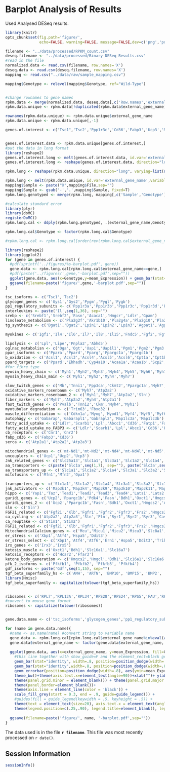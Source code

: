 Barplot Analysis of Results
=======================================

Used Analysed DESeq results.

```r
library(knitr)
opts_chunk$set(fig.path='figure/',
               echo=FALSE, warning=FALSE, message=FALSE,dev=c('png','pdf'))
```

```r
filename <- "../data/processed/RPKM_count.csv"
deseq.filename <- "../data/processed/Binary DESeq Results.csv"
#read in the file
normalized.data <- read.csv(filename, row.names='X')
deseq.data <- read.csv(deseq.filename, row.names='X')
mapping <- read.csv("../data/raw/sample_mapping.csv")

mapping$Genotype <- relevel(mapping$Genotype, ref="Wild-Type")


#change rownames to gene names
rpkm.data <- merge(normalized.data, deseq.data[,c('Row.names','external_gene_name')], by.x='row.names', by.y='Row.names') 
rpkm.data.unique <- rpkm.data[!duplicated(rpkm.data$external_gene_name),]

rownames(rpkm.data.unique) <- rpkm.data.unique$external_gene_name
rpkm.data.unique <- rpkm.data.unique[,-1]

genes.of.interest <- c("Tsc1",'Tsc2','Ppp1r3c','Cd36','Fabp3','Ucp3','Map3k9','Ppp1r15a','Slc38a1','Fgf21','Sln','Pln','Gdf15','Inha')


genes.of.interest.data <- rpkm.data.unique[genes.of.interest,]
#put the data in long format
library(reshape2)  
genes.of.interest.long <- melt(genes.of.interest.data, id.var='external_gene_name',variable.name='Sample',value.name='Expression')
genes.of.interest.long <- reshape(genes.of.interest.data, direction="long", varying=list(names(genes.of.interest.data)[1:16]), v.names="Expression", idvar="Genes", timevar="Genotype", ids=rownames(genes.of.interest.data))

rpkm.long <- reshape(rpkm.data.unique, direction="long", varying=list(names(rpkm.data.unique)[1:27]), v.names="Expression", idvar="external_gene_name", timevar="Genotype", ids=rownames(rpkm.data.unique))

rpkm.long <- melt(rpkm.data.unique, id.var='external_gene_name',variable.name='Sample',value.name='Expression')
mapping$Sample <- paste("X",mapping$File,sep="")
mapping$Sample <- gsub('-','.',mapping$Sample, fixed=T)
rpkm.long.genotyped <- merge(rpkm.long, mapping[,c('Sample','Genotype')], by='Sample')

#calculate standard error
library(plyr)
library(doMC)
registerDoMC()
rpkm.long.cal <- ddply(rpkm.long.genotyped, .(external_gene_name,Genotype), summarise, se = sd(Expression, na.rm=T)/sqrt(length(Expression)), mean_Expression = mean(Expression, na.rm=T), .parallel=TRUE)

rpkm.long.cal$Genotype <- factor(rpkm.long.cal$Genotype)

#rpkm.long.cal <- rpkm.long.cal[order(rev(rpkm.long.cal$external_gene_name), rpkm.long.cal$Genotype, decreasing=T),]
```

```r
library(reshape2)
library(ggplot2)
for (gene in genes.of.interest) {
  #pdf(sprintf('../figures/%s-barplot.pdf', gene))
  gene.data <- rpkm.long.cal[rpkm.long.cal$external_gene_name==gene,]
  #pdf(paste('../figures/',gene,'-barplot.pdf',sep=""))
  ggplot(gene.data, aes(x=Genotype,y=mean_Expression)) + geom_bar(stat="identity") + geom_errorbar(aes(ymin=mean_Expression-se, ymax=mean_Expression+se), width=.1) + xlab("") + ylab("mRNA Expression (RPKM)")+ theme_bw() + ggtitle(gene) + theme(panel.grid.minor = element_blank()) + theme(panel.grid.major = element_blank()) + theme(panel.border=element_blank()) + scale_x_discrete(labels=gene.data$Genotype) + theme(axis.line = element_line(color = 'black'))+scale_colour_grey(start = 0.5, end = .9)
  ggsave(filename=paste('figure/',gene,'-barplot.pdf',sep=""))
}

```


```r
tsc_isoforms <- c('Tsc1','Tsc2')
glycogen_genes <- c('Gys1','Gys2','Pygm','Pygl','Pygb')
pp1_regulatory_subunits <- c('Ppp1r3a','Ppp1r3b','Ppp1r3c','Ppp1r3d','Ppp1r3e','Ppp1r3f','Ppp1r3g')
interleukins <- paste('Il',seq(1,36), sep="")
srebp <- c('Srebf1','Srebf2','Fasn','Acaca1','Hmgcr','Ldlr','Gpam')
linoleate_metabolism <- c('Pla2g2f','Akr1b10','Pla2g4a','Pla2g10','Pla2g12a','Pla2g12b','Pla2g2e','Cyp2e1','Pla2g4e','Pla2g6','Pla2g5','Alox15','Pla2g2d','Pla2g2c','Pla2g3')
tg_synthesis <- c('Dgat1','Dgat2','Lpin1','Lpin2','Lpin3','Agpat1','Agpat2','Agpat3','Gpam','Gpat1','Gpat2','Gpat3','Gpat4','Fasn','Acaca1','Plin5','Fatp1')

myokines <- c('Igf1','Il4','Il6','Il7','Il8','Il15','Fndc5','Fgf2','Fgf21','Serpine1','Bdnf','Lif','Fam132b','Angptl4','Fst','Fstl1','Cxcl1','Ccl2','Mstn','Gdf11','Serpinf1','Vegfa','Vegfb','Metrnl','Ostn','Apln','Epo','Sparc','Osm')

lipolysis <- c('Lpl','Lipe','Pnpla2','Abhd5')
oglnac_metabolisn <- c('Oga','Ogt','Uap1','Uap1l1','Pgm1','Pgm2','Pgm3','Gnpnat1','Amdhd2','Gfpt1','Gfpt2','Gnpda1','Gnpda2','Gpi1','Mpi','Hk1','Hk2','Hk3','Gck')
ppar_isoforms <- c('Ppara','Ppard','Pparg','Ppargc1a','Ppargc1b')
b_oxidation <- c('Acsl1','Acsl3','Acsl4','Acsl5','Acsl6','Cpt1a','Cpt1b','Cpt1c','Cpt2','Slc25a20','Crat','Acox1','Acox2','Acox3','Acadm','Acadl','Acadvl','Ehhadh','Hadh','Hadha','Hadhb','Echs1','Acaa1a','Acaa1b','Acaa2','Acaca','Acacb')
ppard_targets <- c('Ppard','Ehhadh','Cyp4a10','Acaa1a','Acaa1b','Scp2','Acox1','Acox2','Acox3','Cpt1a','Cpt1b','Cpt2','Acadl','Acadm')
#for fibre type
myosin_heavy_chain <- c('Myh1','Myh2','Myh3','Myh4','Myh5','Myh6','Myh7','Myh7b','Myh8','Myh9','Myh10','Myh11','Myh12','Myh13','Myh14','Myh15','Myhn3','Myhn4','Myhs')
myosin_heavy_chain_main <- c('Myh1','Myh2','Myh4','Myh7')

slow_twitch_genes <- c('Mb','Tnni1','Ppp3ca','Ckmt2','Ppargc1a','Myh7','Atp2a2')
oxidative_markers_rosenbaum <- c('Myh7','Atp2a2')
oxidative_markers_rosenbaum_2 <- c('Myh1','Myh7','Atp2a2','Sln')
fiber_markers <- c('Myh7','Atp2a2','Myh4','Atp2a1')
fast_twitch_genes <- c('Pvalb','Tnni2','Ckm','Myh4','Myh1')
myotubular_degradation <- c('Trim63','Fbxo32')
muscle_differentiation <- c('Cdkn1a','Myog','Myod1','Myf4','Myf5','Myf6','Mef2c')
autophagy <- c('Gabarap','Gabarapl1','Gabrapl2','Map1lc3a','Map1lc3b')
fatty_acid_uptake <- c('Ldlr','Scarb1','Lpl','Abcc1','Cd36','Fatp1','Fabp3','Got2','Slc27a1')
fatty_acid_uptake_no_FABP3 <- c('Ldlr','Scarb1','Lpl','Abcc1','Cd36','Fatp1','Got2','Slc27a1')
cb_receptors <- c('Cnr1','Cnr2')
fabp_cd36 <- c('Fabp3','Cd36')
serca <- c('Atp2a1','Atp2a2','Atp2a3')

mitochondrial_genes <- c('mt-Nd1','mt-Nd2','mt-Nd4','mt-Nd4l','mt-Nd5','mt-Co1','mt-Co2','mt-Co3','mt-Atp6','mt-Atp8','mt-Cytb','mt-Rnr1','mt-Rnr2')
uncouplers <- c('Ucp1','Ucp2','Ucp3')
Jnk_related_genes <- c('Slc25a13','Slc1a1','Slc3a1','Slc1a2','Slc1a4','Mdfi','Map3k9')
aa_transporters <- c(paste('Slc1a',seq(1,7), sep=""), paste('Slc3a',seq(1,2), sep="") ,c('Slc6a14','Slc6a15','Slc6a17','Slc6a18','Slc6a19'), paste('Slc7a',seq(1,14), sep="") ,paste('Slc36a',seq(1,4), sep=""),paste('Slc38a',seq(1,11), sep=""),paste('Slc43a',seq(1,5), sep=""))
aa_transporters_up <- c('Slc1a1','Slc1a2','Slc1a4','Slc3a1','Slc3a2','Slc7a1','Slc7a5','Slc7a6','Slc7a13','Slc6a17','Slc6a18','Slc6a19','Slc38a1','Slc38a10','Slc43a2')
mitofusins <- c('Mfn1','Mfn2','Opa1')

transporters_up <- c('Slc1a1','Slc1a2','Slc1a4','Slc3a1','Slc3a2','Slc7a1','Slc7a5','Slc7a6','Slc7a13','Slc6a17','Slc6a18','Slc6a19','Slc38a1','Slc38a10','Slc43a2','Cd36','Fabp3')
jnk_activators <- c('Map3k1','Map3k4','Map3k9','Map3k10','Map3k11','Map3k5','Map2k4','Map2k7','Mapk8','Mapk9','Mapk10','Jun','Fos','Atf4')
hippo <- c('Yap1','Taz','Tead1','Tead2','Tead3','Tead4','Lats1','Lats2')
guridi_genes <- c('Ucp2','Ppargc1b','Pdk4','Fasn','Bdh1','Oxct1','Hmgcs2','Acat1','Klb','Fgf21','Ddit3','Hspa5','Xbp1','Trib3')
guridi_genes_2 <- c('Ucp2','Ppargc1b','Fasn','Bdh1','Oxct1','Hmgcs2','Acat1','Klb','Fgf21','Ddit3','Hspa5','Xbp1','Trib3')
sln <- c('Sln')
FGF21_related <- c('Fgf21','Klb','Fgfr1','Fgfr2','Fgfr3','Frs2','Hmgcs2','Sirt1','Sirt3','Mapk1','Mapk3')
ca_cycling <- c('Atp2a2','Atp2a3','Sln','Pln','Ryr1','Ryr2','Ryr3','Casq2','Calm1','Calm2','Calm3','Ora1','Stim1')
ca_reuptake <- c('Stim1','Stim2')
FGF21_related <- c('Fgf21','Klb','Fgfr1','Fgfr2','Fgfr3','Frs2','Hmgcs2','Sirt1','Sirt3','Mapk1','Mapk3')
MitochondrialCalcium_genes <- c('Mcu','Micu1','Micu2','Micu3','Slc8a1','Scl8a2','Slc8a3','Letm1','Letm2','Ryr1','Ryr2','Ryr3')
er_stress <- c('Xbp1','Atf4','Hspa5','Ddit3')
er_stress_select <- c('Xbp1','Atf4','Atf6','Ern1','Hspa5','Ddit3','Trib3')
irx_genes <- c('Irx3','Irx5')
ketosis_muscle <- c('Oxct1','Bdh1','Slc16a1','Slc16a7')
ketosis_receptors <- c('Hcar2','Ffar3')
ketone_body_generation <- c('Hmgcs2','Hmgcl','Bdh1','Slc16a1','Slc16a6','Slc16a7')
pfk_2_isoforms <- c('Pfkfb1', 'Pfkfb2', 'Pfkfb3', 'Pfkfb4')
gdf_isoforms <- paste('Gdf',seq(1,15), sep="")
tgf_beta_superfamily_hs <- c('AMH', 'ARTN', 'BMP10', 'BMP15', 'BMP2', 'BMP3', 'BMP4', 'BMP5', 'BMP6', 'BMP7', 'BMP8A', 'BMP8B', 'GDF1', 'GDF10', 'GDF11', 'GDF15', 'GDF2', 'GDF3', 'GDF3A', 'GDF5', 'GDF6', 'GDF7', 'GDF8', 'GDF9', 'GDNF', 'INHA', 'INHBA', 'INHBB', 'INHBC', 'INHBE', 'LEFTY1', 'LEFTY2', 'MSTN', 'NODAL', 'NRTN', 'PSPN', 'TGFB1', 'TGFB2', 'TGFB3')
library(Hmisc)
tgf_beta_superfamily <- capitalize(tolower(tgf_beta_superfamily_hs))


ribosomes <- c('RPL7','RPL13A','RPL34','RPS28','RPS24','RPS5','FAU','RPS6','RPS11','RPS15A','RPS17','RPL31','RPL19','RPS25','RPL39','RPL27','RPL38','RPL21','RPS12','RPL14','RPL27A','RPS18','RPL15','RPS10','RPL28','RPL7A','RPS26','RPS23','RPL35','RPL22','RPS7','RPL4','RPL5','RPLP2','RPL18A','RPL13','RPL30','RPL3L','RPL8','RPL26','RPS4X','RPL23A','RPS8','RPS27','RPL29')
#convert to mouse gene format
ribosomes <- capitalize(tolower(ribosomes))


gene.data.name <- c('tsc_isoforms','glycogen_genes','pp1_regulatory_subunits','interleukins','srebp','linoleate_metabolism','myokines','tg_synthesis','lipolysis','oglnac_metabolisn','ribosomes','ppar_isoforms','b_oxidation','ppard_targets','myosin_heavy_chain','myosin_heavy_chain_main','slow_twitch_genes','fast_twitch_genes','myotubular_degradation','muscle_differentiation','autophagy','mitochondrial_genes','fatty_acid_uptake','fatty_acid_uptake_no_FABP3','fabp_cd36','cb_receptors','oxidative_markers_rosenbaum','serca','uncouplers','Jnk_related_genes','aa_transporters','aa_transporters_up','jnk_activators','hippo','guridi_genes','guridi_genes_2','FGF21_related','MitochondrialCalcium_genes','mitofusins','ca_reuptake','er_stress','irx_genes','ketosis_muscle','ketone_body_generation','ketosis_receptors','pfk_2_isoforms','er_stress_select','gdf_isoforms','tgf_beta_superfamily','fiber_markers','sln')

for (name in gene.data.name){
  #name <- as.name(name) #convert string to variable name
  gene.data <- rpkm.long.cal[rpkm.long.cal$external_gene_name%in%eval(as.name(name)),]
  gene.data$external_gene_name <- factor(gene.data$external_gene_name, levels=eval(as.name(name)))
  
  ggplot(gene.data, aes(x=external_gene_name, y=mean_Expression, fill=Genotype))+ 
    #this line together with show_guide=F and the element_rect=black get rid of the slash in legend box
    geom_bar(stat="identity", width=.8, position=position_dodge(width=.8)) +
    geom_bar(stat="identity",width=.8, position=position_dodge(width=.8), col="black", show_guide=F) +
    geom_errorbar(position=position_dodge(width=.8), aes(ymin=mean_Expression-se, ymax=mean_Expression+se), width=.2)+
    theme_bw()+theme(axis.text.x=element_text(angle=90))+xlab("")+ ylab("mRNA Expression (RPKM)") +
    theme(panel.grid.minor = element_blank()) + theme(panel.grid.major = element_blank()) + 
    theme(panel.border=element_blank())+ 
    theme(axis.line = element_line(color = 'black')) +
    scale_fill_grey(start = 0.3, end = .9, guide=guide_legend()) +
    #guides(fill = guide_legend(keywidth = .5, keyheight = .5)) +
    theme(text = element_text(size=20), axis.text.x = element_text(angle=70,hjust=.5,vjust=.5)) +
    theme(legend.position=c(.25,.90), legend.title=element_blank(), legend.key=element_rect(color="black"))   + ggtitle(name)
    
  ggsave(filename=paste('figure/', name, '-barplot.pdf',sep=""))
}

```


The data used is in the file **`r filename`**.  This file was most recently processed on ```r date()```.


Session Information
---------------------

```r
sessionInfo()
```

